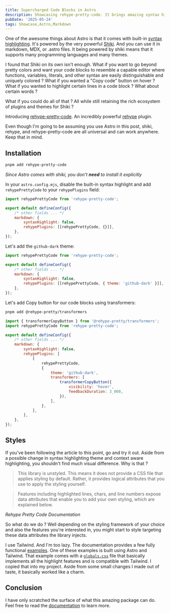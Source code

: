 ```yaml
---
title: Supercharged Code Blocks in Astro
description: Showcasing rehype-pretty-code. It brings amazing syntax highlighting capabilities, and also a neat copy code button.
pubDate: '2025-05-24'
tags: Showcase,Astro,Markdown
---
```


One of the awesome things about Astro is that it comes with built-in [syntax highlighting](https://docs.astro.build/en/guides/syntax-highlighting/). It's powered by the very powerful [Shiki](https://shiki.style/). And you can use it in markdown, MDX, or .astro files. It being powered by shiki means that it supports many programming languages and many themes.

I found that Shiki on its own isn't enough. What if you want to go beyond pretty colors and want your code blocks to resemble a capable editor where functions, variables, literals, and other syntax are easily distinguishable and uniquely colored ? What if you wanted a "Copy code" button on hover ? What if you wanted to highlight certain lines in a code block ? What about certain words ?

What if you could do all of that ? All while still retaining the rich ecosystem of plugins and themes for Shiki ?

Introducing [rehype-pretty-code](https://rehype-pretty.pages.dev/). An incredibly powerful [rehype](https://github.com/rehypejs/rehype) plugin.

Even though I'm going to be assuming you use Astro in this post, shiki, rehype, and rehype-pretty-code are all universal and can work anywhere. Keep that in mind.

## Installation

```bash
pnpm add rehype-pretty-code
```

_Since Astro comes with shiki, you don't **need** to install it explicitly_

In your `astro.config.mjs`, disable the built-in syntax highlight and add `rehypePrettyCode` to your `rehypePlugins` field:

```js {1, 6-7}
import rehypePrettyCode from 'rehype-pretty-code';

export default defineConfig({
	/* other fields ... */
	markdown: {
		syntaxHighlight: false,
		rehypePlugins: [[rehypePrettyCode, {}]],
	},
});
```

Let's add the `github-dark` theme:

```js /{ theme: "github-dark" }/
import rehypePrettyCode from 'rehype-pretty-code';

export default defineConfig({
	/* other fields ... */
	markdown: {
		syntaxHighlight: false,
		rehypePlugins: [[rehypePrettyCode, { theme: 'github-dark' }]],
	},
});
```

Let's add Copy button for our code blocks using transformers:

```bash
pnpm add @rehype-pretty/transformers
```

```js title="astro.config.mjs" {2, 13-18}
import { transformerCopyButton } from '@rehype-pretty/transformers';
import rehypePrettyCode from 'rehype-pretty-code';

export default defineConfig({
	/* other fields ... */
	markdown: {
		syntaxHighlight: false,
		rehypePlugins: [
			[
				rehypePrettyCode,
				{
					theme: 'github-dark',
					transformers: [
						transformerCopyButton({
							visibility: 'hover',
							feedbackDuration: 3_000,
						}),
					],
				},
			],
		],
	},
});
```

## Styles

If you've been following the article to this point, go and try it out. Aside from a possible change in syntax highlighting theme and context aware highlighting, you shouldn't find much visual difference. Why is that ?

> This library is unstyled. This means it does not provide a CSS file that applies styling by default. Rather, it provides logical attributes that you use to apply the styling yourself.

> Features including highlighted lines, chars, and line numbers expose data attributes that enable you to add your own styling, which are explained below.

_Rehype Pretty Code Documentation_

So what do we do ? Well depending on the styling framework of your choice and also the features you're interested in, you might start to style targeting these data attributes the library injects.

I use Tailwind. And I'm too lazy. The documentation provides a few fully functional [examples](https://rehype-pretty.pages.dev/examples/). One of these examples is built using Astro and Tailwind. That example comes with a [`globals.css`](https://github.com/rehype-pretty/rehype-pretty-code/blob/master/examples/astro/src/globals.css) file that basically implements all the highlight features and is compatible with Tailwind. I copied that into my project. Aside from some small changes I made out of taste, it basically worked like a charm.

## Conclusion

I have only scratched the surface of what this amazing package can do. Feel free to read the [documentation](https://rehype-pretty.pages.dev/) to learn more.
